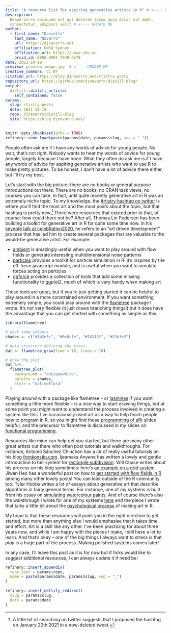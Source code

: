 ```yaml
---
title: "A resource list for aspiring generative artists in R" # <---- UPDATE ME
description:
  Neque porro quisquam est qui dolorem ipsum quia dolor sit amet, 
  consectetur, adipisci velit # <---- UPDATE ME
author:
  - first_name: "Danielle"
    last_name: "Navarro"
    url: https://djnavarro.net
    affiliation: UNSW Sydney
    affiliation_url: https://unsw.edu.au
    orcid_id: 0000-0001-7648-6578
date: 2021-10-19
preview: preview-image.jpg  # <---- UPDATE ME 
creative_commons: CC BY
citation_url: https://blog.djnavarro.net/rtistry-posts 
repository_url: https://github.com/djnavarro/distill-blog/
output:
  distill::distill_article:
    self_contained: false
params:
  slug: rtistry-posts
  date: 2021-10-19
  repo: djnavarro/distill-blog
  site: https://blog.djnavarro.net/
---
```


<!----

checklist:
- check the "update me" messages in YAML above
- initialise the _renv folder with refinery::renv_new("name of post folder")
- populate the lockfile with refinery::renv_snapshot("name of post folder")
- update the _renv folder from snapshot with refinery::restore("name of post folder")

---->


<!--------------- setup post ----------------->

```r
knitr::opts_chunk$set(echo = TRUE)
refinery::renv_load(paste(params$date, params$slug, sep = "_"))
```


<!--------------- post ----------------->

People often ask me if I have any words of advice for young people. No wait, that's not right. Nobody wants to hear my words of advice for young people, largely because I have none. What they often *do* ask me is if I have any words of advice for aspiring generative artists who want to use R to make pretty pictures. To be honest, I don't have a lot of advice there either, but I'll try my best.

Let's start with the big picture: there are no books or general purpose introductions out there. There are no books, no CRAN task views, no courses you can take. In fact, until quite recently generative art in R was an extremely niche topic. To my knowledge, the [#rtistry hashtag on twitter](https://twitter.com/hashtag/rtistry) is where you'll find the most art and the most posts about the topic, but that hashtag is pretty new.^[A little bit of searching on twitter suggests that I proposed the hashtag on January 20th 2021 in a now-deleted tweet.] There were resources that existed prior to that, of course: how could there not be? After all, Thomas Lin Pedersen has been building a toolkit for generative art in R for quite some time now. In his [keynote talk at celebRation2020](https://www.data-imaginist.com/slides/celebRation2020), he refers to an "art driven development" process that has led him to create several packages that are valuable to the would-be generative artist. For example:

- [ambient](https://ambient.data-imaginist.com/) is amazingly useful when you want to play around with flow fields or generate interesting multidimensional noise patterns
- [particles](https://github.com/thomasp85/particles) provides a toolkit for particle simulation in R: it's inspired by the d3-force javascript module, and is useful when you want to simulate forces acting on particles
- [ggforce](https://ggforce.data-imaginist.com/) provides a collection of tools that add some missing functionality to ggplot2, much of which is very handy when making art

These tools are great, but if you're just getting started it can be helpful to play around in a more constrained environment. If you want something extremely simple, you could play around with the [flametree](https://flametree.djnavarro.net/) package I wrote. It's not very flexible (it just draws branching things!) but it does have the advantage that you can get started with something as simple as this:

```r
library(flametree)

# pick some colours
shades <- c("#1b2e3c", "#0c0c1e", "#74112f", "#f3e3e2")

# data structure defining the trees
dat <- flametree_grow(time = 10, trees = 10)

# draw the plot
dat %>% 
  flametree_plot(
    background = "antiquewhite",
    palette = shades, 
    style = "nativeflora"
  )
```

Playing around with a package like flametree -- or [jasmines](https://jasmines.djnavarro.net/) if you want something a little more flexible -- is a nice way to start drawing things, but at some point you might want to understand the process involved in creating a system like this. I've occasionally used art as a way to help teach people how to program in R, so you might find these [programming of aRt](https://slides.djnavarro.net/starting-programming/) slides helpful, and the precursor to flametree is discussed in my slides on [functional programming](https://slides.djnavarro.net/starting-functions/). 

Resources like mine can help get you started, but there are many other great artists out there who often post tutorials and walkthroughs. For instance, Antonio Sánchez Chinchón has a *lot* of really useful tutorials on his blog [fronkonstin.com](https://fronkonstin.com/). Ijeamaka Anyene has written a lovely and gentle introduction to her system for [rectangle subdivision](https://ijeamaka-anyene.netlify.app/posts/2021-09-07-so-you-want-to-subdivide-a-rectangle/). Will Chase writes about his process on his blog sometimes: here's [an example on a grid system](https://www.williamrchase.com/post/grid-12-months-of-art-december/). Jiwan Heo has a wonderful post on how to [get started with flow fields in R](https://jiwanheo.rbind.io/post/2021-09-17-how-to-work-with-flow-fields-in-r/) among many other lovely posts! You can look outside of the R community too: Tyler Hobbs writes a lot of essays about generative art that describe algorithms in fairly general terms. For instance, one of my systems is built from his essay on [simulating watercolour paints](https://tylerxhobbs.com/essays/2017/a-generative-approach-to-simulating-watercolor-paints). And of course there's also the walkthrough I wrote for one of my systems [here](https://blog.djnavarro.net/water-colours) and the piece I wrote that talks a little bit about the [psychological process](https://blog.djnavarro.net/generative-art-in-r/) of making art in R. 

My hope is that these resources will point you in the right direction to get started, but more than anything else I would emphasise that it takes time and effort. Art is a skill like any other. I've been practicing for about three years now, and while I am happy with the pieces I make, I still have a lot to learn. And that's okay -- one of the big things I always want to stress is that *play* is a huge part of the process. Making polished systems comes later! 

In any case, I'll leave this post as it is for now but if folks would like to suggest additional resources, I can always update it if need be!


<!--------------- appendices ----------------->

```r
refinery::insert_appendix(
  repo_spec = params$repo, 
  name = paste(params$date, params$slug, sep = "_")
)
```


<!--------------- miscellanea ----------------->

```r
refinery::insert_netlify_redirect(
  slug = params$slug, 
  date = params$date
)
```




